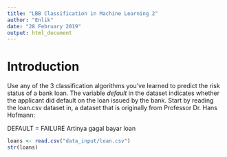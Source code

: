 ```yaml
---
title: "LBB Classification in Machine Learning 2"
author: "Enlik"
date: "28 February 2019"
output: html_document
---
```


# Introduction
Use any of the 3 classification algorithms you’ve learned to predict the risk status of a bank loan. The variable *default* in the dataset indicates whether the applicant did default on the loan issued by the bank. Start by reading the loan.csv dataset in, a dataset that is originally from Professor Dr. Hans Hofmann:

DEFAULT = FAILURE
Artinya gagal bayar loan
```r
loans <- read.csv("data_input/loan.csv")
str(loans)
```

```r

```


